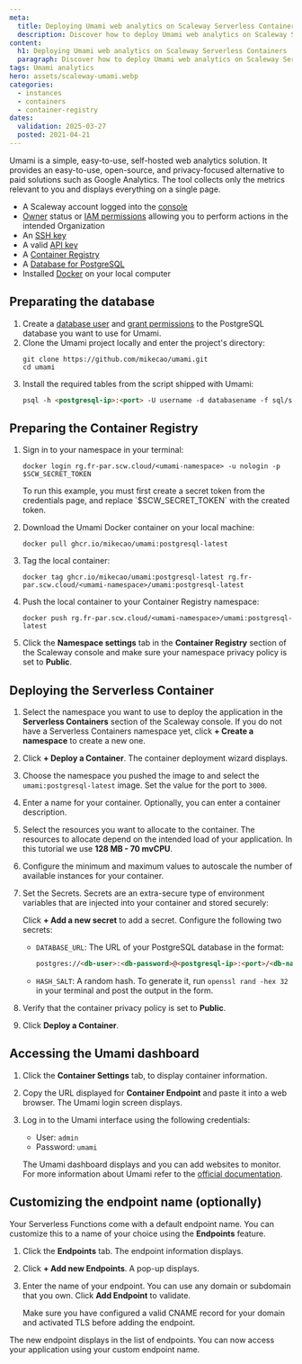 ```yaml
---
meta:
  title: Deploying Umami web analytics on Scaleway Serverless Containers
  description: Discover how to deploy Umami web analytics on Scaleway Serverless Containers.
content:
  h1: Deploying Umami web analytics on Scaleway Serverless Containers
  paragraph: Discover how to deploy Umami web analytics on Scaleway Serverless Containers.
tags: Umami analytics
hero: assets/scaleway-umami.webp
categories:
  - instances
  - containers
  - container-registry
dates:
  validation: 2025-03-27
  posted: 2021-04-21
---
```


Umami is a simple, easy-to-use, self-hosted web analytics solution. It provides an easy-to-use, open-source, and privacy-focused alternative to paid solutions such as Google Analytics. The tool collects only the metrics relevant to you and displays everything on a single page.

<Macro id="requirements" />

- A Scaleway account logged into the [console](https://console.scaleway.com)
- [Owner](/iam/concepts/#owner) status or [IAM permissions](/iam/concepts/#permission) allowing you to perform actions in the intended Organization
- An [SSH key](/organizations-and-projects/how-to/create-ssh-key/)
- A valid [API key](/iam/how-to/create-api-keys/)
- A [Container Registry](/container-registry/quickstart/)
- A [Database for PostgreSQL](/managed-databases-for-postgresql-and-mysql/quickstart/)
- Installed [Docker](/tutorials/install-docker-ubuntu-bionic/) on your local computer

## Preparating the database

1. Create a [database user](/managed-databases-for-postgresql-and-mysql/how-to/add-users/) and [grant permissions](/managed-databases-for-postgresql-and-mysql/how-to/manage-permissions/) to the PostgreSQL database you want to use for Umami.
2. Clone the Umami project locally and enter the project's directory:
    ```
    git clone https://github.com/mikecao/umami.git
    cd umami
    ```
3. Install the required tables from the script shipped with Umami:
    ```md
    psql -h <postgresql-ip>:<port> -U username -d databasename -f sql/schema.postgresql.sql
    ```

## Preparing the Container Registry

1. Sign in to your namespace in your terminal:
    ```
    docker login rg.fr-par.scw.cloud/<umami-namespace> -u nologin -p $SCW_SECRET_TOKEN
    ```

    <Message type="important">
      To run this example, you must first create a secret token from the credentials page, and replace `$SCW_SECRET_TOKEN` with the created token.
    </Message>
2. Download the Umami Docker container on your local machine:
    ```
    docker pull ghcr.io/mikecao/umami:postgresql-latest
    ```
3. Tag the local container:
    ```
    docker tag ghcr.io/mikecao/umami:postgresql-latest rg.fr-par.scw.cloud/<umami-namespace>/umami:postgresql-latest
    ```
4. Push the local container to your Container Registry namespace:
    ```
    docker push rg.fr-par.scw.cloud/<umami-namespace>/umami:postgresql-latest
    ```
5. Click the **Namespace settings** tab in the **Container Registry** section of the Scaleway console and make sure your namespace privacy policy is set to **Public**.
    <Lightbox src="scaleway-umami-namespace-public.webp" alt="" />

## Deploying the Serverless Container

1. Select the namespace you want to use to deploy the application in the **Serverless Containers** section of the Scaleway console. If you do not have a Serverless Containers namespace yet, click **+ Create a namespace** to create a new one.
    <Lightbox src="scaleway-serverless-containers-namesp-list.webp" alt="" />
2. Click **+ Deploy a Container**. The container deployment wizard displays.
3. Choose the namespace you pushed the image to and select the `umami:postgresql-latest` image. Set the value for the port to `3000`.
4. Enter a name for your container. Optionally, you can enter a container description.
5. Select the resources you want to allocate to the container. The resources to allocate depend on the intended load of your application. In this tutorial we use **128 MB - 70 mvCPU**.
6. Configure the minimum and maximum values to autoscale the number of available instances for your container.
7. Set the Secrets. Secrets are an extra-secure type of environment variables that are injected into your container and stored securely:
    <Lightbox src="scaleway-serverless-secrets.webp" alt="" />


    Click **+ Add a new secret** to add a secret. Configure the following two secrets:
    * `DATABASE_URL`: The URL of your PostgreSQL database in the format:

       ```md
       postgres://<db-user>:<db-password>@<postgresql-ip>:<port>/<db-name>?sslmode=require
       ```
    * `HASH_SALT`: A random hash. To generate it, run `openssl rand -hex 32` in your terminal and post the output in the form.
8. Verify that the container privacy policy is set to **Public**.
9. Click **Deploy a Container**.

## Accessing the Umami dashboard

1. Click the **Container Settings** tab, to display container information.
2. Copy the URL displayed for **Container Endpoint** and paste it into a web browser. The Umami login screen displays.
    <Lightbox src="scaleway-container-information.webp" alt="" />
3. Log in to the Umami interface using the following credentials:
    * User: `admin`
    * Password: `umami`

    <Lightbox src="scaleway-umami-dashboard.webp" alt="" />

    The Umami dashboard displays and you can add websites to monitor. For more information about Umami refer to the [official documentation](https://umami.is/docs/).

## Customizing the endpoint name (optionally)

Your Serverless Functions come with a default endpoint name. You can customize this to a name of your choice using the **Endpoints** feature.

1. Click the **Endpoints** tab. The endpoint information displays.
2. Click **+ Add new Endpoints**. A pop-up displays.
3. Enter the name of your endpoint. You can use any domain or subdomain that you own. Click **Add Endpoint** to validate.
    <Lightbox src="scaleway-serverless-endpoint.webp" alt="" />

    <Message type="note">
      Make sure you have configured a valid CNAME record for your domain and activated TLS before adding the endpoint.
    </Message>

The new endpoint displays in the list of endpoints. You can now access your application using your custom endpoint name.

<Lightbox src="scaleway-serverless-custom-endpoint.webp" alt="" />